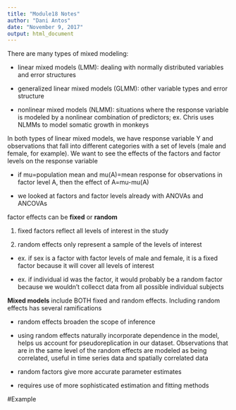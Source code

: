 ```yaml
---
title: "Module18 Notes"
author: "Dani Antos"
date: "November 9, 2017"
output: html_document
---
```


There are many types of mixed modeling:

- linear mixed models (LMM): dealing with normally distributed variables and error structures

- generalized linear mixed models (GLMM): other variable types and error structure

- nonlinear mixed models (NLMM): situations where the response variable is modeled by a nonlinear combination of predictors; ex. Chris uses NLMMs to model somatic growth in monkeys

In both types of linear mixed models, we have response variable Y and observations that fall into different categories with a set of levels (male and female, for example). We want to see the effects of the factors and factor levels on the response variable

- if mu=population mean and mu(A)=mean response for observations in factor level A, then the effect of A=mu-mu(A)

- we looked at factors and factor levels already with ANOVAs and ANCOVAs

factor effects can be **fixed** or **random**

1. fixed factors reflect all levels of interest in the study

2. random effects only represent a sample of the levels of interest

- ex. if sex is a factor with factor levels of male and female, it is a fixed factor because it will cover all levels of interest

- ex. if individual id was the factor, it would probably be a random factor because we wouldn't collecct data from all possible individual subjects

**Mixed models** include BOTH fixed and random effects. Including random effects has several ramifications

- random effects broaden the scope of inference

- using random effects naturally incorporate dependence in the model, helps us account for pseudoreplication in our dataset. Observations that are in the same level of the random effects are modeled as being correlated, useful in time series data and spatially correlated data

- random factors give more accurate parameter estimates

- requires use of more sophisticated estimation and fitting methods

#Example


